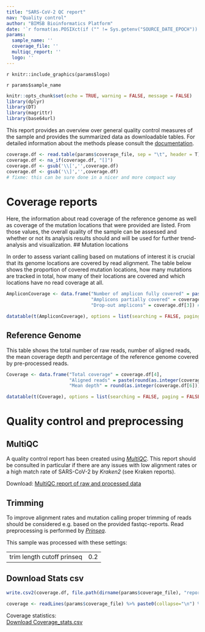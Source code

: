 ```yaml
---
title: "SARS-CoV-2 QC report"
nav: "Quality control"
author: "BIMSB Bioinformatics Platform"
date: '`r format(as.POSIXct(if ("" != Sys.getenv("SOURCE_DATE_EPOCH")) { as.numeric(Sys.getenv("SOURCE_DATE_EPOCH")) } else { Sys.time() }, origin="1970-01-01"), "%Y-%m-%d %H:%M:%S")`'
params:
  sample_name: ''
  coverage_file: ''
  multiqc_report: ''
  logo: ''
---
```


<style>
.dropdown-menu {
  max-height: 200px;
  overflow-y: scroll;}
</style>

<div id="logo" align="top">
`r knitr::include_graphics(params$logo)`
</div>


<sample>`r params$sample_name`</sample>

```r
knitr::opts_chunk$set(echo = TRUE, warning = FALSE, message = FALSE)
library(dplyr)
library(DT)
library(magrittr)
library(base64url)
```

This report provides an overview over general quality control measures of the sample  and provides the summarized data as downloadable tables. 
For detailed information about the methods please consult the [documentation](http://bioinformatics.mdc-berlin.de/pigx_docs/pigx-sars-cov2-ww.html#output-description). 

```r
coverage.df <- read.table(params$coverage_file, sep = "\t", header = T)
coverage.df <- na_if(coverage.df, "[]")
coverage.df <- gsub('\\[','',coverage.df)
coverage.df <- gsub('\\]','',coverage.df)
# fixme: this can be sure done in a nicer and more compact way
```
# Coverage reports
Here, the information about read coverage of the reference genome as well as coverage of the mutation locations that were provided are listed. From those values, the overall quality of the sample can be assessed and whether or not its analysis results should and will be used for further trend-analysis and visualization. 
## Mutation locations

In order to assess variant calling based on mutations of interest it is crucial that its genome locations are covered by read alignment. The table below shows the proportion of covered mutation locations, how many mutations are tracked in total, how many of their locations are covered and which locations have no read coverage at all. 
 
```r

AmpliconCoverage <- data.frame("Number of amplicon fully covered" = paste0(coverage.df[1],' out of 98'), 
                               "Amplicons partially covered" = coverage.df[2],
                               "Drop-out amplicons" = coverage.df[3]) # maybe more clear title stating which coverage

datatable(t(AmpliconCoverage), options = list(searching = FALSE, paging = FALSE))

```

## Reference Genome

This table shows the total number of raw reads, number of aligned reads, the mean coverage depth and percentage of the reference genome covered by pre-processed reads.

```r

Coverage <- data.frame("Total coverage" = coverage.df[4], 
                       "Aligned reads" = paste(round(as.integer(coverage.df[5]),1),"%"),
                       "Mean depth" = round(as.integer(coverage.df[6]))) # TODO more clear title stating which coverage

datatable(t(Coverage), options = list(searching = FALSE, paging = FALSE))

```

# Quality control and preprocessing

## MultiQC 

A quality control report has been created using [*MultiQC*](https://multiqc.info/). This report should be consulted in particular if there are
any issues with low alignment rates or a high match rate of SARS-CoV-2 by *Kraken2* (see Kraken reports). 

Download: [MultiQC report of raw and processed data](`r params$multiqc_report`)

## Trimming

To improve alignment rates and mutation calling proper trimming of reads should be considered e.g. based on the provided
fastqc-reports. Read preprocessing is performed by [*Prinseq*](http://prinseq.sourceforge.net/index.html).

This sample was processed with these settings:

|      |     |  
|:-----|:----|  
|trim length cutoff prinseq |0.2|

## Download Stats csv
```r

write.csv2(coverage.df, file.path(dirname(params$coverage_file), "report_download_coverage.csv")) # not sure about the funct of the dataframe here, but it works so I leave it for now

coverage <- readLines(params$coverage_file) %>% paste0(collapse="\n") %>% base64_urlencode()
```
Coverage statistics:  
[Download Coverage_stats.csv](`r sprintf('data:text/csv;base64,%s', coverage)`)

